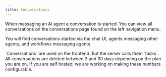 ```yaml
---
title: Conversations
---
```


When messaging an AI agent a conversation is started. You can view all conversations on the conversations page found on the left navigation menu.

You will find conversations started via the chat UI, agents messaging other agents, and workflows messaging agents.

<Callout>
  `Conversations` are used on the frontend. But the server calls them `tasks`.
</Callout>

<Callout type="warn">
  All conversations are deleted between 3 and 30 days depending on the plan you
  are on. If you are self hosted, we are working on making these numbers
  configurable.
</Callout>
